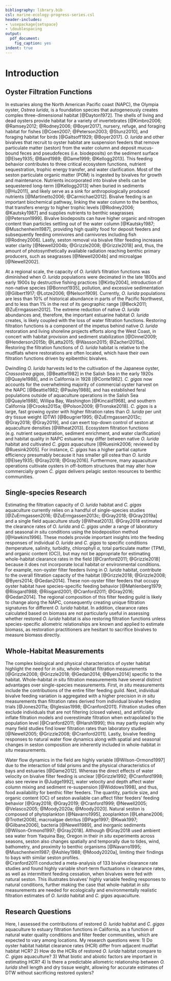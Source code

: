 ```yaml
---
bibliography: library.bib
csl: marine-ecology-progress-series.csl
header-includes: 
- \usepackage{setspace}
- \doublespacing
output:
  pdf_document:
    fig_caption: yes
indent: true
---
```


# Introduction

## Oyster Filtration Functions

In estuaries along the North American Pacific coast (NAPC), the Olympia oyster, *Ostrea lurida*, is a foundation species that autogeneously creates complex three-dimensional habitat [@Dayton1972].
The shells of living and dead oysters provide habitat for a variety of invertebrates [@Kimbro2006; @Ramsey2012; @Rodney2006; @Boyer2017], nursery, refuge, and foraging habitat for fishes [@Coen2007; @Peterson2003; @Stunz2010], and foraging habitat for birds [@Galtsoff1929; @Boyer2017].
*O. lurida* and other bivalves that recruit to oyster habitat are suspension feeders that remove particulate matter (seston) from the water column and deposit mucus-bound feces and pseudofeces (i.e. biodeposits) on the sediment surface [@Elsey1935; @Baird1989; @Dame1999; @Kellogg2013].
This feeding behavior contributes to three critical ecosystem functions, nutrient sequestration, trophic energy transfer, and water clarification.
Most of the seston particulate organic matter (POM) is ingested by bivalves for growth and maintenance.
Nutrients incorporated into bivalve shells can be sequestered long-term [@Kellogg2013] when buried in sediments [@Hu2011], and likely serve as a sink for anthropologically produced nutrients [@Martinetto2006; @Carmichael2012].
Bivalve feeding is an important biochemical pathway, linking the water column to the benthos, that transfers energy to higher trophic levels [@Rodney2006; @Kautsky1987] and supplies nutrients to benthic seagrasses [@Peterson1999].
Bivalve biodeposits can have higher organic and nitrogen content than particles settling out of the water column [@Kautsky1987; @Muschenheim1987], providing high quality food for deposit feeders and subsequently feeding omnivores and carnivores including fish [@Rodney2006].
Lastly, seston removal via bivalve filter feeding increases water clarity [@Newell2004b; @Grizzle2008; @Grizzle2018] and, thus, the amount of photosynthetically available radiation reaching benthic primary producers, such as seagrasses [@Newell2004b] and microalgae [@Newell2002].

At a regional scale, the capacity of *O. lurida*'s filtration functions was diminished when *O. lurida* populations were decimated in the late 1800s and early 1900s by destructive fishing practices [@Kirby2004], introduction of non-native species [@Bonnot1935], pollution, and excessive sedimentation [@Gilbert1917; @Lotze2006; @Nelson1909].
Currently, *O. lurida* populations are less than 10% of historical abundance in parts of the Pacific Northwest, and to less than 1% in the rest of its geographic range [@Beck2011; @ZuErmgassen2012].
The extreme reduction of native *O. lurida* abundances and, therefore, the important estuarine habitat *O. lurida* creates, is likely coupled with the loss of water filtration functions. 
Restoring filtration functions is a component of the impetus behind native *O. lurida* restoration and living shoreline projects efforts along the West Coast, in concert with habitat provision and sediment stabilization [@Dinnel2009; @Henderson2015b; @Latta2015; @Wasson2015; @Zacherl2015a].
Restoring the filtration functions of *O. lurida* habitat is relative to the mudflats where restorations are often located, which have their own filtration functions driven by epibenthic bivalves.

Dwindling *O. lurida* harvests led to the cultivation of the Japanese oyster, *Crassostrea gigas*, [@Beattie1982] in the Salish Sea in the early 1920s [@Quayle1988], and in California in 1928 [@Conte1982].
*C. gigas* now accounts for the overwhelming majority of commercial oyster harvest on the NAPC [@Beattie1982; @Pauley1988], and has established feral populations outside of aquaculture operations in the Salish Sea [@Quayle1988], Willipa Bay, Washington [@Kincaid1968], and southern California [@Crooks2015a; @Polson2009; @Tronske2018].
*C. gigas* is a large, fast growing oyster with higher filtration rates than *O. lurida* per unit dry tissue weight (DTW) [@Bougrier1995; @ZuErmgassen2013c; @Gray2018; @Gray2019], and can exert top-down control of seston at aquaculture densities [@Wheat2013].
Ecosystem filtration functions (e.g. nutrient sequestration, sediment enrichment, and water clarification) and habitat quality in NAPC estuaries may differ between native *O. lurida* habitat and cultivated *C. gigas* aquaculture [@Ruesink2006; reviewed by @Ruesink2005].
For instance, *C. gigas* has a higher partial capture efficiency presumably because it has smaller gill ostea than *O. lurida* [@Elsey1935; @Gray2018; @Gray2016].
Furthermore, many aquaculture operations cultivate oysters in off-bottom structures that may alter how commercially grown *C. gigas* delivers pelagic seston resources to benthic communities.

## Single-species Research

Estimating the filtration capacity of *O. lurida* habitat and *C. gigas* aquaculture currently relies on a handful of single-species studies [@ZuErmgassen2016; @ZuErmgassen2013c; @Gray2018; @Gray2019a] and a single field aquaculture study [@Wheat2013].
@Gray2018 estimated the clearance rates of *O. lurida* and *C. gigas* under a range of laboratory and seasonal *in situ* conditions using the biodeposition method [@Hawkins1996].
These models provide important insights into the feeding responses of individual *O. lurida* and *C. gigas* to specific conditions (temperature, salinity, turbidity, chlorophyll $\alpha$, total particulate matter (TPM), and organic content (OC)), but may not be appropriate for estimating whole-habitat clearance rates in the field [@Cranford2011; @Grizzle2018] because it does not incorporate local habitat or environmental conditions.
For example, non-oyster filter feeders living in *O. lurida* habitat, contribute to the overall filtration capacity of the habitat [@Grizzle2018; @Grizzle2008; @Byers2014; @Gedan2014].
These non-oyster filter feeders that occupy oyster habitat have species-specific feeding behavior [@Møhlenberg1979; @Riisgard1988; @Riisgard2001; @Cranford2011; @Gray2016; @Gedan2014]. 
The regional composition of this filter feeding guild is likely to change along the NAPC, consequently creating unique filtration signatures for different *O. lurida* habitat.
In addition, clearance rates calculated based on biomass are not particularly useful in assessing whether restored *O. lurida* habitat is also restoring filtration functions unless species-specific allometric relationships are known and applied to estimate biomass, as restoration practitioners are hesitant to sacrifice bivalves to measure biomass directly.

## Whole-Habitat Measurements

The complex biological and physical characteristics of oyster habitat highlight the need for *in situ*, whole-habitat filtration measurements [@Grizzle2008; @Grizzle2018; @Gedan2014; @Byers2014] specific to the habitat.
Whole-habitat *in situ* filtration measurements have several distinct advantages over single-species measurements.
First, *in situ* measurements include the contributions of the entire filter feeding guild.
Next, individual bivalve feeding variation is aggregated with a higher precision in *in situ* measurements than filtration rates derived from individual bivalve feeding trials [@Jones2011a; @Iglesias1998; @Cranford2011].
Filtration studies often exclude individuals that are not filtering (closed valves), and artificially inflate filtration models and overestimate filtration when extrapolated to the population level [@Cranford2011; @Harsh1999]; this may partly explain why many field studies find lower filtration rates than laboratory studies [@Newell2005; @Grizzle2008; @Cranford2011]. 
Lastly, bivalve feeding responses to natural water flow dynamics along with spatial and seasonal changes in seston composition are inherently included in whole-habitat *in situ* measurements. 

Water flow dynamics in the field are highly variable [@Wilson-Ormond1997] due to the interaction of tidal prisms and the physical characteristics of bays and estuaries [@Dame2012].
Whereas the direct effects of water velocity on bivalve filter feeding is unclear [@Grizzle1992; @Cranford1998; also see review in @Judge1992], water velocity and depth affect water column mixing and sediment re-suspension [@Widdows1998], and thus, food availability for benthic filter feeders.
The quantity, particle size, and organic content (OC) of seston available can affect filter feeders' feeding behavior [@Gray2018; @Gray2019; @Cranford1999; @Newell2005; @Velasco2005; @Moody2020a; @Moody2020].
Natural seston is composed of phytoplankton [@Navarro1995], zooplankton [@Lehane2006; @Trottet2008], macroalgae detritus [@Page1997; @Kwak1997; @Gilbane2006], bacteria [@Newell1989], and inorganic sediments [@Wilson-Ormond1997; @Gray2018].
Although @Gray2018 used ambient sea water from Yaquina Bay, Oregon in their *in situ* experiments across seasons, seston also changes spatially and temporally due to tides, wind, bathometry, and proximity to benthic organisms [@Navarro1995; @Muschenheim1987; @Ashley1988; @Moody2020a], limiting their findings to bays with similar seston profiles.  
@Cranford2011 conducted a meta-analysis of 133 bivalve clearance rate studies and found highly variable short-term fluctuations in clearance rates, as well as intermittent feeding cessation, when bivalves were fed with natural seston.
This illustrates bivalves' highly variable feeding responses to natural conditions, further making the case that whole-habitat *in situ* measurements are needed for ecologically and environmentally realistic filtration estimates of *O. lurida* habitat and *C. gigas* aquaculture. 

## Research Questions

Here, I assessed the contributions of restored *O. lurida* habitat and *C. gigas* aquaculture to estuary filtration functions in California, as a function of natural water quality conditions and filter feeder communities, which are expected to vary among locations.
My research questions were:
1) Do oyster habitat habitat clearance rates (HCR) differ from adjacent mudflat habitat HCR?
2) How do the HCRs of restored *O. lurida* habitat compare to *C. gigas* aquaculture?
3) What biotic and abiotic factors are important in estimating HCR?
4) Is there a predictable allometric relationship between *O. lurida* shell length and dry tissue weight, allowing for accurate estimates of DTW without sacrificing restored oysters?

\newpage
